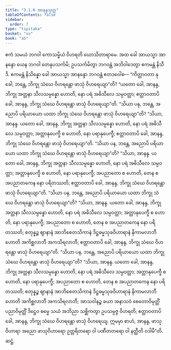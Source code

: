 ```yaml
---
title: "3.1.6 အာနန္ဒသုတ္တ"
tableOfContents: false
sidebar:
  order: 7
type: "tipitaka"
basket: "su"
book: "a5"
---
```



<DynamicBreadcrumb />

<Division number="106" book="a5">

<Paragraph number="641" book="a5">
ဧကံ သမယံ ဘဂဝါ ကောသမ္ဗိယံ ဝိဟရတိ ဃောသိတာရာမေ. အထ ခေါ အာယသ္မာ အာနန္ဒော ယေန ဘဂဝါ တေနုပသင်္ကမိ; ဥပသင်္ကမိတွာ ဘဂဝန္တံ အဘိဝါဒေတွာ ဧကမန္တံ နိသီဒိ. ဧကမန္တံ နိသိန္နော ခေါ အာယသ္မာ အာနန္ဒော ဘဂဝန္တံ ဧတဒဝေါစ—
</Paragraph>

<Paragraph number="642" book="a5">
“ကိတ္တာဝတာ နု ခေါ, ဘန္တေ, ဘိက္ခု သံဃေ ဝိဟရန္တော ဖာသုံ ဝိဟရေယျာ”တိ? “ယတော ခေါ, အာနန္ဒ, ဘိက္ခု အတ္တနာ သီလသမ္ပန္နော ဟောတိ, နော ပရံ အဓိသီလေ သမ္ပဝတ္တာ; ဧတ္တာဝတာပိ ခေါ, အာနန္ဒ, ဘိက္ခု သံဃေ ဝိဟရန္တော ဖာသုံ ဝိဟရေယျာ”တိ.
</Paragraph>

<Paragraph number="643" book="a5">
“သိယာ ပန, ဘန္တေ, အညောပိ ပရိယာယော ယထာ ဘိက္ခု သံဃေ ဝိဟရန္တော ဖာသုံ ဝိဟရေယျာ”တိ? “သိယာ, အာနန္ဒ. ယတော ခေါ, အာနန္ဒ, ဘိက္ခု အတ္တနာ သီလသမ္ပန္နော ဟောတိ, နော ပရံ အဓိသီလေ သမ္ပဝတ္တာ; အတ္တာနုပေက္ခီ စ ဟောတိ, နော ပရာနုပေက္ခီ; ဧတ္တာဝတာပိ ခေါ, အာနန္ဒ, ဘိက္ခု သံဃေ ဝိဟရန္တော ဖာသုံ ဝိဟရေယျာ”တိ.
</Paragraph>

<Paragraph number="644" book="a5">
“သိယာ ပန, ဘန္တေ, အညောပိ ပရိယာယော ယထာ ဘိက္ခု သံဃေ ဝိဟရန္တော ဖာသုံ ဝိဟရေယျာ”တိ? “သိယာ, အာနန္ဒ. ယတော ခေါ, အာနန္ဒ, ဘိက္ခု အတ္တနာ သီလသမ္ပန္နော ဟောတိ, နော ပရံ အဓိသီလေ သမ္ပဝတ္တာ; အတ္တာနုပေက္ခီ စ ဟောတိ, နော ပရာနုပေက္ခီ; အပညာတော စ ဟောတိ, တေန စ အပညာတကေန နော ပရိတဿတိ; ဧတ္တာဝတာပိ ခေါ, အာနန္ဒ, ဘိက္ခု သံဃေ ဝိဟရန္တော ဖာသုံ ဝိဟရေယျာ”တိ.
</Paragraph>

<Paragraph number="645" book="a5">
“သိယာ ပန, ဘန္တေ, အညောပိ ပရိယာယော ယထာ ဘိက္ခု သံဃေ ဝိဟရန္တော ဖာသုံ ဝိဟရေယျာ”တိ? “သိယာ, အာနန္ဒ. ယတော ခေါ, အာနန္ဒ, ဘိက္ခု အတ္တနာ သီလသမ္ပန္နော ဟောတိ, နော ပရံ အဓိသီလေ သမ္ပဝတ္တာ; အတ္တာနုပေက္ခီ စ ဟောတိ, နော ပရာနုပေက္ခီ; အပညာတော စ ဟောတိ, တေန စ အပညာတကေန နော ပရိတဿတိ; စတုန္နဉ္စ ဈာနာနံ အာဘိစေတသိကာနံ ဒိဋ္ဌဓမ္မသုခဝိဟာရာနံ နိကာမလာဘီ ဟောတိ အကိစ္ဆလာဘီ အကသိရလာဘီ; ဧတ္တာဝတာပိ ခေါ, အာနန္ဒ, ဘိက္ခု သံဃေ ဝိဟရန္တော ဖာသုံ ဝိဟရေယျာ”တိ.
</Paragraph>

<Paragraph number="646" book="a5">
“သိယာ ပန, ဘန္တေ, အညောပိ ပရိယာယော ယထာ ဘိက္ခု သံဃေ ဝိဟရန္တော ဖာသုံ ဝိဟရေယျာ”တိ? “သိယာ, အာနန္ဒ. ယတော ခေါ, အာနန္ဒ, ဘိက္ခု အတ္တနာ သီလသမ္ပန္နော ဟောတိ, နော ပရံ အဓိသီလေ သမ္ပဝတ္တာ; အတ္တာနုပေက္ခီ စ ဟောတိ, နော ပရာနုပေက္ခီ; အပညာတော စ ဟောတိ, တေန စ အပညာတကေန နော ပရိတဿတိ; စတုန္နဉ္စ ဈာနာနံ အာဘိစေတသိကာနံ ဒိဋ္ဌဓမ္မသုခဝိဟာရာနံ နိကာမလာဘီ ဟောတိ အကိစ္ဆလာဘီ အကသိရလာဘီ; အာသဝါနဉ္စ ခယာ အနာသဝံ စေတောဝိမုတ္တိံ ပညာဝိမုတ္တိံ ဒိဋ္ဌေဝ ဓမ္မေ သယံ အဘိညာ သစ္ဆိကတွာ ဥပသမ္ပဇ္ဇ ဝိဟရတိ; ဧတ္တာဝတာပိ ခေါ, အာနန္ဒ, ဘိက္ခု သံဃေ ဝိဟရန္တော ဖာသုံ ဝိဟရေယျ.
</Paragraph>

<Paragraph number="647" book="a5">
ဣမမှာ စာဟံ, အာနန္ဒ, ဖာသုဝိဟာရာ အညော ဖာသုဝိဟာရော ဥတ္တရိတရော ဝါ ပဏီတတရော ဝါ နတ္ထီတိ ဝဒါမီ”တိ.

</Paragraph>
</Division>

<Paragraph number="648" type="center" book="a5">
ဆဋ္ဌံ.
</Paragraph>